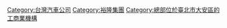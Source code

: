 [[Category:台灣汽車公司|Category:台灣汽車公司]]
[[Category:裕隆集團|Category:裕隆集團]]
[[Category:總部位於臺北市大安區的工商業機構|Category:總部位於臺北市大安區的工商業機構]]